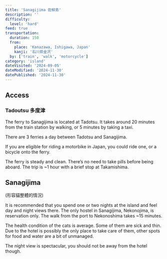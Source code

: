 ```yaml
---
title: 'Sanagijima 佐柳島'
description: ''
difficulty:
  level: 'hard'
feed: true
transportation:
  duration: 150
  from:
    place: 'Kanazawa, Ishigawa, Japan'
    kanji: '石川県金沢'
  by: ['train', 'walk', 'motorcycle']
category: 'island'
dateVisited: '2024-09-05'
dateModified: '2024-11-30'
datePublished: '2024-11-30'
---
```


## Access

### Tadoutsu 多度津

The ferry to Sanagijima is located at Tadotsu. It takes around 20 minutes from the train station by walking, or 5 minutes by taking a taxi.

There are 3 ferries a day between Tadotsu and Sanagijima.

If you are eligible for riding a motorbike in Japan, you could ride one, or a bicycle onto the ferry.

The ferry is steady and clean. There’s no need to take pills before being aboard. The trip is ~1 hour with a brief stop at Takamishima.

## Sanagijima

(形容貓整體的情況)

It is recommended that you spend one or two nights at the island and feel day and night views there. The only hostel in Sanagijima, Nekonojima, is reservation only. The walk from the port to Nekonoshima takes ~15 minutes.

The health condition of the cats is average. Some of them are sick and thin. Due to the hotel is possibly the only place to take care of them, other spots for food and water are a bit of unmanaged.

The night view is spectacular, you should not be away from the hotel though.
